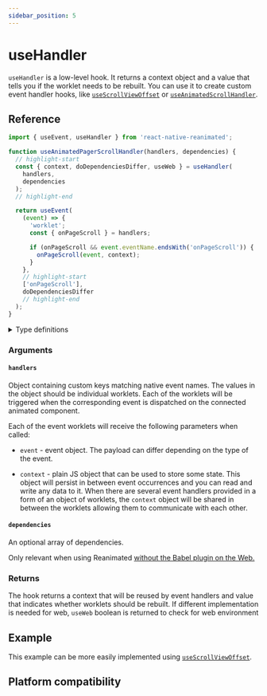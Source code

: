 ```yaml
---
sidebar_position: 5
---
```


# useHandler

`useHandler` is a low-level hook. It returns a context object and a value that tells you if the worklet needs to be rebuilt. You can use it to create custom event handler hooks, like [`useScrollViewOffset`](/docs/3.x/scroll/useScrollViewOffset/) or [`useAnimatedScrollHandler`](/docs/3.x/scroll/useAnimatedScrollHandler/).

## Reference

```js
import { useEvent, useHandler } from 'react-native-reanimated';

function useAnimatedPagerScrollHandler(handlers, dependencies) {
  // highlight-start
  const { context, doDependenciesDiffer, useWeb } = useHandler(
    handlers,
    dependencies
  );
  // highlight-end

  return useEvent(
    (event) => {
      'worklet';
      const { onPageScroll } = handlers;

      if (onPageScroll && event.eventName.endsWith('onPageScroll')) {
        onPageScroll(event, context);
      }
    },
    // highlight-start
    ['onPageScroll'],
    doDependenciesDiffer
    // highlight-end
  );
}
```

<details>
<summary>Type definitions</summary>

```typescript
function useHandler<
  Event extends object,
  Context extends Record<string, unknown>
>(
  handlers: GeneralHandlers<Event, Context>,
  dependencies?: DependencyList
): UseHandlerContext<Context>;

interface UseHandlerContext<Context extends Record<string, unknown>> {
  context: Context;
  doDependenciesDiffer: boolean;
  useWeb: boolean;
}

interface GeneralHandler<
  Event extends object,
  Context extends Record<string, unknown>
> {
  (event: ReanimatedEvent<Event>, context: Context): void;
}
```

</details>

### Arguments

#### `handlers`

Object containing custom keys matching native event names.
The values in the object should be individual worklets.
Each of the worklets will be triggered when the corresponding event is dispatched on the connected animated component.

Each of the event worklets will receive the following parameters when called:

- `event` - event object.
  The payload can differ depending on the type of the event.

- `context` - plain JS object that can be used to store some state.
  This object will persist in between event occurrences and you can read and write any data to it.
  When there are several event handlers provided in a form of an object of worklets, the `context` object will be shared in between the worklets allowing them to communicate with each other.

#### `dependencies` <Optional />

An optional array of dependencies.

Only relevant when using Reanimated [without the Babel plugin on the Web.](/docs/guides/web-support/#web-without-the-babel-plugin)

### Returns

The hook returns a context that will be reused by event handlers and value that indicates whether worklets should be rebuilt. If different implementation is needed for web, `useWeb` boolean is returned to check for web environment

## Example


<InteractiveExample src={useHandlerSrc} component={useHandler} />

This example can be more easily implemented using [`useScrollViewOffset`](/docs/3.x/scroll/useScrollViewOffset/).

## Platform compatibility

<PlatformCompatibility android ios web />
